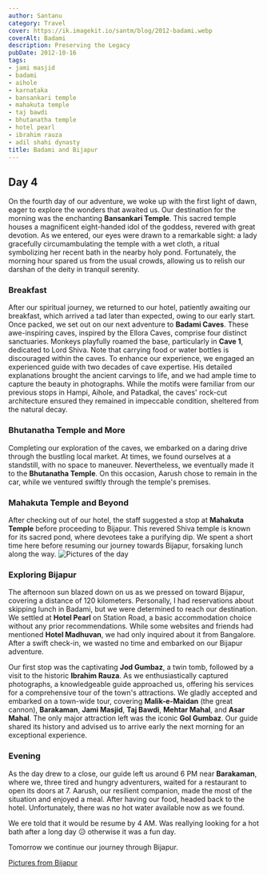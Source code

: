 ```yaml
---
author: Santanu
category: Travel
cover: https://ik.imagekit.io/santm/blog/2012-badami.webp
coverAlt: Badami
description: Preserving the Legacy
pubDate: 2012-10-16
tags:
- jami masjid
- badami
- aihole
- karnataka
- bansankari temple
- mahakuta temple
- taj bawdi
- bhutanatha temple
- hotel pearl
- ibrahim rauza
- adil shahi dynasty
title: Badami and Bijapur
---
```




## Day 4

On the fourth day of our adventure, we woke up with the first light of dawn, eager to explore the wonders that awaited us. Our destination for the morning was the enchanting **Bansankari Temple**. This sacred temple houses a magnificent eight-handed idol of the goddess, revered with great devotion. As we entered, our eyes were drawn to a remarkable sight: a lady gracefully circumambulating the temple with a wet cloth, a ritual symbolizing her recent bath in the nearby holy pond. Fortunately, the morning hour spared us from the usual crowds, allowing us to relish our darshan of the deity in tranquil serenity.

### Breakfast

After our spiritual journey, we returned to our hotel, patiently awaiting our breakfast, which arrived a tad later than expected, owing to our early start. Once packed, we set out on our next adventure to **Badami Caves**. These awe-inspiring caves, inspired by the Ellora Caves, comprise four distinct sanctuaries. Monkeys playfully roamed the base, particularly in **Cave 1**, dedicated to Lord Shiva. Note that carrying food or water bottles is discouraged within the caves. To enhance our experience, we engaged an experienced guide with two decades of cave expertise. His detailed explanations brought the ancient carvings to life, and we had ample time to capture the beauty in photographs. While the motifs were familiar from our previous stops in Hampi, Aihole, and Patadkal, the caves' rock-cut architecture ensured they remained in impeccable condition, sheltered from the natural decay.

### Bhutanatha Temple and More

Completing our exploration of the caves, we embarked on a daring drive through the bustling local market. At times, we found ourselves at a standstill, with no space to maneuver. Nevertheless, we eventually made it to the **Bhutanatha Temple**. On this occasion, Aarush chose to remain in the car, while we ventured swiftly through the temple's premises.

### Mahakuta Temple and Beyond

After checking out of our hotel, the staff suggested a stop at **Mahakuta Temple** before proceeding to Bijapur. This revered Shiva temple is known for its sacred pond, where devotees take a purifying dip. We spent a short  time here before resuming our journey towards Bijapur, forsaking lunch along the way.
<Image src={pic1} alt="Pictures of the day"/>

### Exploring Bijapur

The afternoon sun blazed down on us as we pressed on toward Bijapur, covering a distance of 120 kilometers. Personally, I had reservations about skipping lunch in Badami, but we were determined to reach our destination. We settled at **Hotel Pearl** on Station Road, a basic accommodation choice without any prior recommendations. While some websites and friends had mentioned **Hotel Madhuvan**, we had only inquired about it from Bangalore. After a swift check-in, we wasted no time and embarked on our Bijapur adventure.

Our first stop was the captivating **Jod Gumbaz**, a twin tomb, followed by a visit to the historic **Ibrahim Rauza**. As we enthusiastically captured photographs, a knowledgeable guide approached us, offering his services for a comprehensive tour of the town's attractions. We gladly accepted and embarked on a town-wide tour, covering **Malik-e-Maidan** (the great cannon), **Barakaman**, **Jami Masjid**, **Taj Bawdi**, **Mehtar Mahal**, and **Asar Mahal**. The only major attraction left was the iconic **Gol Gumbaz**. Our guide shared its history and advised us to arrive early the next morning for an exceptional experience.

### Evening 

As the day drew to a close, our guide left us around 6 PM near **Barakaman**, where we, three tired and hungry adventurers, waited for a restaurant to open its doors at 7. Aarush, our resilient companion, made the most of the situation and enjoyed a meal.  After having  our food, headed back to the hotel. Unfortunately, there was no hot water available now as we found.

We ere told that it would be resume  by 4 AM. Was reallying looking for a hot bath after a long day 😥 otherwise it was a fun day.

Tomorrow we continue our journey through Bijapur.

[Pictures from Bijapur](http://www.flickr.com/photos/santm/sets/72157638581122506/)